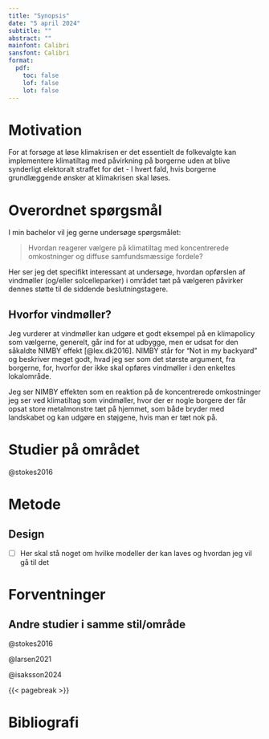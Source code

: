 ```yaml
---
title: "Synopsis"
date: "5 april 2024"
subtitle: ""
abstract: ""
mainfont: Calibri
sansfont: Calibri
format:
  pdf:
    toc: false
    lof: false
    lot: false
---
```


# Motivation

For at forsøge at løse klimakrisen er det essentielt de folkevalgte kan implementere klimatiltag med påvirkning på borgerne uden at blive synderligt elektoralt straffet for det - I hvert fald, hvis borgerne grundlæggende ønsker at klimakrisen skal løses.

# Overordnet spørgsmål

I min bachelor vil jeg gerne undersøge spørgsmålet:

<!-- ::: {.callout}
Hvordan reagerer vælgere på klimatiltag med koncentrerede omkostninger og diffuse samfundsmæssige fordele?
::: -->

> Hvordan reagerer vælgere på klimatiltag med koncentrerede omkostninger og diffuse samfundsmæssige fordele?

Her ser jeg det specifikt interessant at undersøge, hvordan opførslen af vindmøller (og/eller solcelleparker) i området tæt på vælgeren påvirker dennes støtte til de siddende beslutningstagere.

## Hvorfor vindmøller?

Jeg vurderer at vindmøller kan udgøre et godt eksempel på en klimapolicy som vælgerne, generelt, går ind for at udbygge, men er udsat for den såkaldte NIMBY effekt [@lex.dk2016]. NIMBY står for "Not in my backyard" og beskriver meget godt, hvad jeg ser som det største argument, fra borgerne, for, hvorfor der ikke skal opføres vindmøller i den enkeltes lokalområde.

Jeg ser NIMBY effekten som en reaktion på de koncentrerede omkostninger jeg ser ved klimatiltag som vindmøller, hvor der er nogle borgere der får opsat store metalmonstre tæt på hjemmet, som både bryder med landskabet og kan udgøre en støjgene, hvis man er tæt nok på.

# Studier på området

@stokes2016

# Metode


## Design

- [ ] Her skal stå noget om hvilke modeller der kan laves og hvordan jeg vil gå til det

# Forventninger

## Andre studier i samme stil/område

@stokes2016

@larsen2021

@isaksson2024

{{< pagebreak >}}

# Bibliografi

::: {#refs}
:::
